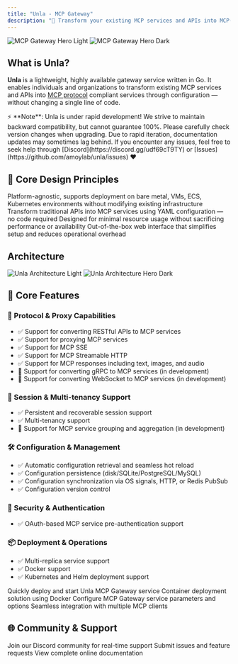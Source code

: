 ```yaml
---
title: "Unla - MCP Gateway"
description: "🚀 Transform your existing MCP services and APIs into MCP-compliant services through configuration — no code changes required"
---
```


<img
  className="block dark:hidden"
  src="/images/Old War Office Building(Urban Architecture),[Leo].20230108.png"
  alt="MCP Gateway Hero Light"
/>
<img
  className="hidden dark:block"
  src="/images/Couple in Thames(Lover),[Leo].20231003.png"
  alt="MCP Gateway Hero Dark"
/>

## What is Unla?

**Unla** is a lightweight, highly available gateway service written in Go. It enables individuals and organizations to transform existing MCP services and APIs into [MCP protocol](https://modelcontextprotocol.io/) compliant services through configuration — without changing a single line of code.

<Note>
⚡ **Note**: Unla is under rapid development! We strive to maintain backward compatibility, but cannot guarantee 100%. Please carefully check version changes when upgrading. Due to rapid iteration, documentation updates may sometimes lag behind. If you encounter any issues, feel free to seek help through [Discord](https://discord.gg/udf69cT9TY) or [Issues](https://github.com/amoylab/unla/issues) ❤️
</Note>

## 🔧 Core Design Principles

<CardGroup cols={2}>
  <Card title="✅ Zero Intrusion" icon="shield-check">
    Platform-agnostic, supports deployment on bare metal, VMs, ECS, Kubernetes environments without modifying existing infrastructure
  </Card>
  <Card title="🔄 Configuration-Driven" icon="gear">
    Transform traditional APIs into MCP services using YAML configuration — no code required
  </Card>
  <Card title="🪶 Lightweight & Efficient" icon="feather">
    Designed for minimal resource usage without sacrificing performance or availability
  </Card>
  <Card title="🧭 Built-in Management Interface" icon="browser">
    Out-of-the-box web interface that simplifies setup and reduces operational overhead
  </Card>
</CardGroup>

## Architecture

<img
  className="block dark:hidden"
  src="/images/architecture.light.svg"
  alt="Unla Architecture Light"
/>
<img
  className="hidden dark:block"
  src="/images/architecture.dark.svg"
  alt="Unla Architecture Hero Dark"
/>

## 🚀 Core Features

### 🔌 Protocol & Proxy Capabilities
- ✅ Support for converting RESTful APIs to MCP services
- ✅ Support for proxying MCP services
- ✅ Support for MCP SSE
- ✅ Support for MCP Streamable HTTP
- ✅ Support for MCP responses including text, images, and audio
- 🔄 Support for converting gRPC to MCP services (in development)
- 🔄 Support for converting WebSocket to MCP services (in development)

### 🧠 Session & Multi-tenancy Support
- ✅ Persistent and recoverable session support
- ✅ Multi-tenancy support
- 🔄 Support for MCP service grouping and aggregation (in development)

### 🛠 Configuration & Management
- ✅ Automatic configuration retrieval and seamless hot reload
- ✅ Configuration persistence (disk/SQLite/PostgreSQL/MySQL)
- ✅ Configuration synchronization via OS signals, HTTP, or Redis PubSub
- ✅ Configuration version control

### 🔐 Security & Authentication
- ✅ OAuth-based MCP service pre-authentication support

### 📦 Deployment & Operations
- ✅ Multi-replica service support
- ✅ Docker support
- ✅ Kubernetes and Helm deployment support

<CardGroup cols={2}>
  <Card
    title="Quick Start"
    icon="rocket"
    href="/en/quickstart"
  >
    Quickly deploy and start Unla MCP Gateway service
  </Card>
  <Card
    title="Docker Deployment"
    icon="docker"
    href="/en/deployment/docker"
  >
    Container deployment solution using Docker
  </Card>
  <Card
    title="MCP Gateway Configuration"
    icon="gear"
    href="/en/configuration/mcp-gateway"
  >
    Configure MCP Gateway service parameters and options
  </Card>
  <Card
    title="Client Integration"
    icon="plug"
    href="/en/client-usage/cursor"
  >
    Seamless integration with multiple MCP clients
  </Card>
</CardGroup>

## 🌐 Community & Support

<CardGroup cols={3}>
  <Card
    title="Discord Community"
    icon="discord"
    href="https://discord.gg/udf69cT9TY"
  >
    Join our Discord community for real-time support
  </Card>
  <Card
    title="GitHub Issues"
    icon="github"
    href="https://github.com/amoylab/unla/issues"
  >
    Submit issues and feature requests
  </Card>
  <Card
    title="Online Documentation"
    icon="book"
    href="https://docs.unla.amoylab.com/"
  >
    View complete online documentation
  </Card>
</CardGroup>
